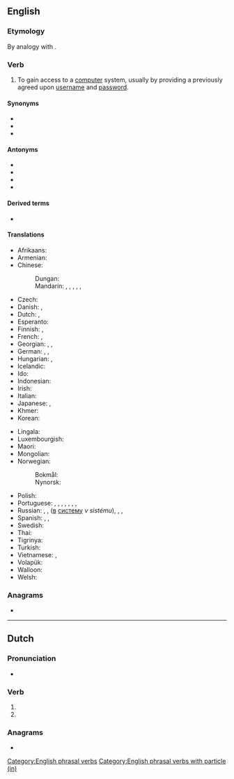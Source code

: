 {{also|login|log-in|Login}}
==English==
{{wikipedia}}

===Etymology===
By analogy with {{m|en|clock in}}.
{{rfe|en|Do we know when it was first used? Before computers? Early multi-user computers? Unix?}}

===Verb===
{{en-verb|*}}

# {{lb|en|computing}} To gain access to a [[computer]] system, usually by providing a previously agreed upon [[username]] and [[password]].
#: {{ux|en|I would like to '''log in''' to check my [[e-mail]], but I can't remember my password.}}

====Synonyms====
* {{l|en|log on}}
* {{l|en|sign on}}
* {{l|en|sign in}}

====Antonyms====
* {{l|en|log off}}
* {{l|en|log out}}
* {{l|en|sign off}}
* {{l|en|sign out}}

====Derived terms====
* {{l|en|login}}

====Translations====
{{trans-top|gain access to a computer system}}
* Afrikaans: {{t|af|meld aan}}
* Armenian: {{t-needed|hy}}
* Chinese:
*: Dungan: {{t|dng|чинлэ|sc=Cyrl}}
*: Mandarin: {{t+|cmn|記入|sc=Hani}}, {{t+|cmn|记入|tr=jìrù|sc=Hani}}, {{t+|cmn|登錄|sc=Hani}}, {{t+|cmn|登录|tr=dēnglù|sc=Hani}}, {{t+|cmn|簽入|sc=Hani}}, {{t+|cmn|签入|tr=qiānrù|sc=Hani}}
* Czech: {{t+|cs|přihlásit|alt=přihlásit se}}
* Danish: {{t|da|logge ind}}, {{t|da|logge på}}
* Dutch: {{t+|nl|aanmelden}}, {{t+|nl|inloggen}}
* Esperanto: {{t|eo|ensaluti}}
* Finnish: {{t+|fi|kirjautua}}, {{t|fi|kirjautua sisään}}
* French: {{t+|fr|identifier|alt=s'identifier}}, {{t+|fr|connecter|alt=se connecter}}
* Georgian: {{t|ka|ავტორიზაცია}}, {{t|ka|სისტემაში შესვლა}}, {{t|ka|შესვლა}}
* German: {{t+|de|anmelden|alt=sich anmelden}}, {{t+|de|einloggen|alt=sich einloggen}}, {{t+|de|einloggen}}
* Hungarian: {{t+|hu|belép}}, {{t+|hu|bejelentkezik}}
* Icelandic: {{t|is|skrá inn}}
* Ido: {{t+|io|enirar}}
* Indonesian: {{t+|id|masuk}}
* Irish: {{t|ga|logáil isteach}}
* Italian: {{t|it|registrarsi}}
* Japanese: {{t+|ja|ログイン|alt=ログインする|tr=roguin suru}}, {{t|ja|サインイン|alt=サインインする|tr=sain'in suru}}
* Khmer: {{t+|km|ចូល|tr=cool|sc=Khmr}}
* Korean: {{t|ko|로그인하다}}
{{trans-mid}}
* Lingala: {{t|ln|komíkitola}}
* Luxembourgish: {{t|lb|aloggen}}
* Maori: {{t|mi|takiuru}}
* Mongolian: {{t-needed|mn}}
* Norwegian:
*: Bokmål: {{t|nb|logge på}}
*: Nynorsk: {{t|nn|logga inn}}
* Polish: {{t+|pl|zalogować się}}
* Portuguese: {{t|pt|[[fazer]]/[[realizar]] ([[o]]) [[login]]}}, {{t+|pt|entrar}}, {{t|pt|fazer login}}, {{t|pt|realizar login}}, {{t+|pt|logar}} {{qualifier|slang}}, {{t+|pt|autenticar}}, {{t|pt|iniciar sessão}}, {{t|pt|autenticar-se}}
* Russian: {{t+|ru|авторизо́вываться}}, {{t+|ru|авторизова́ться}}, {{t+|ru|войти́}} ([[в]] [[система|систему]] ''v sistému''), {{t+|ru|подсоедини́ться}}, {{t+|ru|подключи́ться}}, {{t+|ru|зарегистри́роваться}}
* Spanish: {{t+|es|entrar}}, {{t|es|iniciar sesión}}, {{t|es|loguear}}
* Swedish: {{t+|sv|logga in}}
* Thai: {{t|th|ล็อกอิน}}
* Tigrinya: {{t|ti|ብመንነት እተው}}
* Turkish: {{t|tr|giriş yapmak}}
* Vietnamese: {{t|vi|đăng nhập}}, {{t|vi|hội nhập}}
* Volapük: {{t+|vo|nunädön}}
* Walloon: {{t+|wa|s' elodjî}}
* Welsh: {{t+|cy|mewngofnodi}}
{{trans-bottom}}

===Anagrams===
* {{anagrams|en|a=gilno|Ligon|Lingo|Loing|ligno-|lingo|long i|longi}}

[[Category:English phrasal verbs]]
[[Category:English phrasal verbs with particle (in)]]

----

==Dutch==

===Pronunciation===
* {{audio|nl|Nl-log in.ogg|Audio}}

===Verb===
{{head|nl|verb form}}

# {{nl-verb form of|p=1|n=sg|t=pres|m=ind|inloggen}}
# {{nl-verb form of|m=imp|inloggen}}

===Anagrams===
* {{l|nl|inlog}}